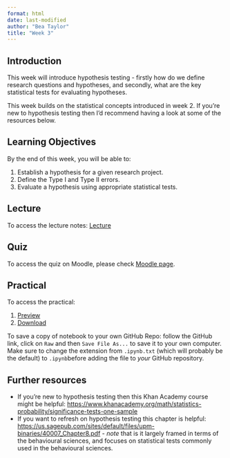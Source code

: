 ```yaml
---
format: html
date: last-modified
author: "Bea Taylor"
title: "Week 3"
---
```


## Introduction

This week will introduce hypothesis testing - firstly how do we define research questions and hypotheses, and secondly, what are the key statistical tests for evaluating hypotheses. 

This week builds on the statistical concepts introduced in week 2. If you're new to hypothesis testing then I'd recommend having a look at some of the resources below. 

## Learning Objectives

By the end of this week, you will be able to:

1. Establish a hypothesis for a given research project. 
2. Define the Type I and Type II errors. 
3. Evaluate a hypothesis using appropriate statistical tests. 

## Lecture 

To access the lecture notes: [Lecture](week3_lecture.qmd)

## Quiz

To access the quiz on Moodle, please check [Moodle page](https://moodle.ucl.ac.uk/course/view.php?id=53568).

## Practical

To access the practical:

1. [Preview](week3_practical.html)
2. [Download](week3_practical.ipynb)

:::{.callout-note}

To save a copy of notebook to your own GitHub Repo: follow the GitHub link, click on `Raw` and then `Save File As...` to save it to your own computer. Make sure to change the extension from `.ipynb.txt` (which will probably be the default) to `.ipynb`before adding the file to *your* GitHub repository.

:::

## Further resources

- If you're new to hypothesis testing then this Khan Academy course might be helpful: [https://www.khanacademy.org/math/statistics-probability/significance-tests-one-sample](https://www.khanacademy.org/math/statistics-probability/significance-tests-one-sample)
- If you want to refresh on hypothesis testing this chapter is helpful: [https://us.sagepub.com/sites/default/files/upm-binaries/40007_Chapter8.pdf](https://us.sagepub.com/sites/default/files/upm-binaries/40007_Chapter8.pdf) - *note* that is it largely framed in terms of the behavioural sciences, and focuses on statistical tests commonly used in the behavioural sciences. 

<!-- - Sometimes it can be hard to figure out which statistical test to use. In the lectures we're only covering a few key tests - but you might find this [flowchart](https://www.brookes.ac.uk/getmedia/bede726d-771d-461f-900b-a3526fc7e199/stats-flow-chart.pdf) or this [table](https://stats.oarc.ucla.edu/other/mult-pkg/whatstat/) helpful for understandign how different tests can be applied.  -->
